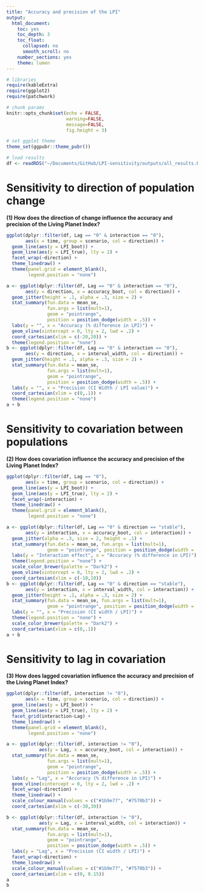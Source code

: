 ```yaml
---
title: "Accuracy and precision of the LPI"
output:
  html_document:
    toc: yes
    toc_depth: 3
    toc_float:
      collapsed: no
      smooth_scroll: no
    number_sections: yes
    theme: lumen
---
```


```r
# libraries
require(kableExtra)
require(ggplot2)
require(patchwork)

# chunk params
knitr::opts_chunk$set(echo = FALSE, 
                      warning=FALSE, 
                      message=FALSE,
                      fig.height = 3)

# set ggplot theme
theme_set(ggpubr::theme_pubr())

# load results
df <- readRDS("~/Documents/GitHub/LPI-sensitivity/outputs/all_results.RDS")
```

# Sensitivity to direction of population change

**(1) How does the direction of change influence the accuracy and precision of the Living Planet Index?**

```r
ggplot(dplyr::filter(df, Lag == "0" & interaction == "0"),
       aes(x = time, group = scenario, col = direction)) +
  geom_line(aes(y = LPI_boot)) +
  geom_line(aes(y = LPI_true), lty = 2) +
  facet_wrap(~direction) +
  theme_linedraw() + 
  theme(panel.grid = element_blank(),
        legend.position = "none")
```


```r
a <- ggplot(dplyr::filter(df, Lag == "0" & interaction == "0"), 
       aes(y = direction, x = accuracy_boot, col = direction)) +
  geom_jitter(height = .1, alpha = .3, size = 2) +
  stat_summary(fun.data = mean_se, 
               fun.args = list(mult=1),
               geom = "pointrange", 
               position = position_dodge(width = .5)) + 
  labs(y = "", x = "Accuracy (% difference in LPI)") +
  geom_vline(xintercept = 0, lty = 2, lwd = .2) +
  coord_cartesian(xlim = c(-20,20)) +
  theme(legend.position = "none")
b <- ggplot(dplyr::filter(df, Lag == "0" & interaction == "0"), 
       aes(y = direction, x = interval_width, col = direction)) +
  geom_jitter(height = .1, alpha = .3, size = 2) +
  stat_summary(fun.data = mean_se, 
               fun.args = list(mult=1),
               geom = "pointrange", 
               position = position_dodge(width = .5)) + 
  labs(y = "", x = "Precision (CI Width / LPI value)") +
  coord_cartesian(xlim = c(0,.1)) +
  theme(legend.position = "none")
a + b
```

# Sensitivity to covariation between populations

**(2) How does covariation influence the accuracy and precision of the Living Planet Index?**

```r
ggplot(dplyr::filter(df, Lag == "0"),
       aes(x = time, group = scenario, col = direction)) +
  geom_line(aes(y = LPI_boot)) +
  geom_line(aes(y = LPI_true), lty = 2) +
  facet_wrap(~interaction) +
  theme_linedraw() + 
  theme(panel.grid = element_blank(),
        legend.position = "none")
```

```r
a <- ggplot(dplyr::filter(df, Lag == "0" & direction == "stable"), 
       aes(y = interaction, x = accuracy_boot, col = interaction)) +
  geom_jitter(alpha = .3, size = 2, height = .1) +
  stat_summary(fun.data = mean_se, fun.args = list(mult=1),
               geom = "pointrange", position = position_dodge(width = .5)) + 
  labs(y = "Interaction effect", x = "Accuracy (% difference in LPI)") +
  theme(legend.position = "none") +
  scale_color_brewer(palette = "Dark2") +
  geom_vline(xintercept = 0, lty = 2, lwd = .2) +
  coord_cartesian(xlim = c(-10,10))
b <- ggplot(dplyr::filter(df, Lag == "0" & direction == "stable"), 
       aes(y = interaction, x = interval_width, col = interaction)) +
  geom_jitter(height = .1, alpha = .3, size = 2) +
  stat_summary(fun.data = mean_se, fun.args = list(mult=1),
               geom = "pointrange", position = position_dodge(width = .5)) + 
  labs(y = "", x = "Precision (CI width / LPI)") +
  theme(legend.position = "none") +
  scale_color_brewer(palette = "Dark2") +
  coord_cartesian(xlim = c(0,.1)) 
a + b
```

# Sensitivity to lag in covariation

**(3) How does lagged covariation influence the accuracy and precision of the Living Planet Index?**

```r
ggplot(dplyr::filter(df, interaction != "0"),
       aes(x = time, group = scenario, col = direction)) +
  geom_line(aes(y = LPI_boot)) +
  geom_line(aes(y = LPI_true), lty = 2) +
  facet_grid(interaction~Lag) +
  theme_linedraw() + 
  theme(panel.grid = element_blank(),
        legend.position = "none")
```

```r
a <- ggplot(dplyr::filter(df, interaction != "0"), 
            aes(y = Lag, x = accuracy_boot, col = interaction)) +
  stat_summary(fun.data = mean_se, 
               fun.args = list(mult=1),
               geom = "pointrange", 
               position = position_dodge(width = .5)) + 
  labs(y = "Lag", x = "Accuracy (% difference in LPI)") +
  geom_vline(xintercept = 0, lty = 2, lwd = .2) +
  facet_wrap(~direction) + 
  theme_linedraw() +
  scale_colour_manual(values = c("#1b9e77", "#7570b3")) +
  coord_cartesian(xlim = c(-30,30))

b <- ggplot(dplyr::filter(df, interaction != "0"), 
            aes(y = Lag, x = interval_width, col = interaction)) +
  stat_summary(fun.data = mean_se, 
               fun.args = list(mult=1),
               geom = "pointrange", 
               position = position_dodge(width = .5)) + 
  labs(y = "Lag", x = "Precision (CI width / LPI)") +
  facet_wrap(~direction) + 
  theme_linedraw() +
  scale_colour_manual(values = c("#1b9e77", "#7570b3")) +
  coord_cartesian(xlim = c(0, 0.15))
a
b
```